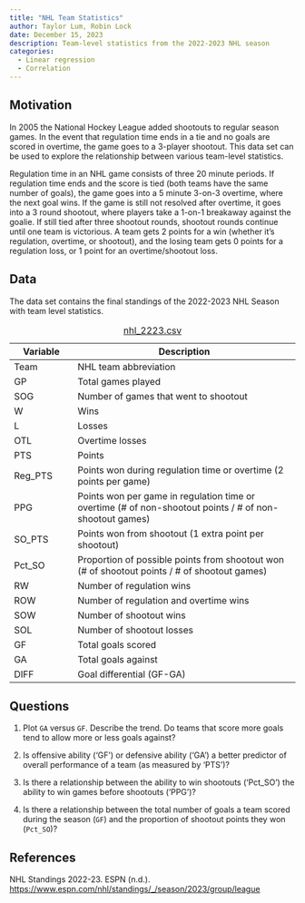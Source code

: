 ```yaml
---
title: "NHL Team Statistics"
author: Taylor Lum, Robin Lock
date: December 15, 2023
description: Team-level statistics from the 2022-2023 NHL season
categories:
  - Linear regression
  - Correlation
---
```


## Motivation

In 2005 the National Hockey League added shootouts to regular season games. In the event that regulation time ends in a tie and no goals are scored in overtime, the game goes to a 3-player shootout. This data set can be used to explore the relationship between various team-level statistics.

Regulation time in an NHL game consists of three 20 minute periods. If regulation time ends and the score is tied (both teams have the same number of goals), the game goes into a 5 minute 3-on-3 overtime, where the next goal wins. If the game is still not resolved after overtime, it goes into a 3 round shootout, where players take a 1-on-1 breakaway against the goalie. If still tied after three shootout rounds, shootout rounds continue until one team is victorious. A team gets 2 points for a win (whether it's regulation, overtime, or shootout), and the losing team gets 0 points for a regulation loss, or 1 point for an overtime/shootout loss.

## Data

The data set contains the final standings of the 2022-2023 NHL Season with team level statistics.

| Variable | Description                                                                                              |
|----------------|--------------------------------------------------------|
| Team     | NHL team abbreviation                                                                                    |
| GP       | Total games played                                                                                       |
| SOG      | Number of games that went to shootout                                                                    |
| W        | Wins                                                                                                     |
| L        | Losses                                                                                                   |
| OTL      | Overtime losses                                                                                          |
| PTS      | Points                                                                                                   |
| Reg_PTS  | Points won during regulation time or overtime (2 points per game)                                        |
| PPG      | Points won per game in regulation time or overtime (# of non-shootout points / \# of non-shootout games) |
| SO_PTS   | Points won from shootout (1 extra point per shootout)                                                    |
| Pct_SO   | Proportion of possible points from shootout won (# of shootout points / \# of shootout games)            |
| RW       | Number of regulation wins                                                                                |
| ROW      | Number of regulation and overtime wins                                                                   |
| SOW      | Number of shootout wins                                                                                  |
| SOL      | Number of shootout losses                                                                                |
| GF       | Total goals scored                                                                                       |
| GA       | Total goals against                                                                                      |
| DIFF     | Goal differential (GF-GA)                                                                                |

: [nhl_2223.csv](../data/nhl_2223.csv)

## Questions

1.  Plot `GA` versus `GF`. Describe the trend. Do teams that score more goals tend to allow more or less goals against?

2.  Is offensive ability ('GF') or defensive ability ('GA') a better predictor of overall performance of a team (as measured by 'PTS')?

3.  Is there a relationship between the ability to win shootouts ('Pct_SO') the ability to win games before shootouts ('PPG')?

4.  Is there a relationship between the total number of goals a team scored during the season (`GF`) and the proportion of shootout points they won (`Pct_SO`)?

## References

NHL Standings 2022-23. ESPN (n.d.). <https://www.espn.com/nhl/standings/_/season/2023/group/league>
